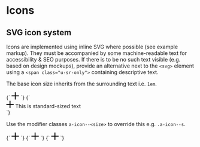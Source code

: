 
<Meta title="Atoms/Icon" />

# Icons

## SVG icon system

Icons are implemented using inline SVG where possible (see example markup). They must be accompanied by some machine-readable text for accessibility & SEO purposes. If there is to be no such text visible (e.g. based on design mockups), provide an alternative next to the `<svg>` element using a `<span class="u-sr-only">` containing descriptive text.

The base icon size inherits from the surrounding text i.e. `1em`.

<Canvas isColumn>
  <Story name="Icon">
    {`
      <svg class="a-icon" viewBox="0 0 100 100" width="20" height="20" xmlns="http://www.w3.org/2000/svg">
        <path d="m55.94 1.03v43h43v12h-43v43h-12v-43h-43v-12h43v-43z" fill-rule="evenodd"/>
      </svg>
    `}
  </Story>
  <Story name="Icon with adjacent text">
    {`
      <div class="u-flex u-items-center">
        <svg class="a-icon u-margin-m--right" viewBox="0 0 100 100" width="20" height="20" xmlns="http://www.w3.org/2000/svg">
          <path d="m55.94 1.03v43h43v12h-43v43h-12v-43h-43v-12h43v-43z" fill-rule="evenodd"/>
        </svg>
        <span>This is standard-sized text</span>
      </div>
    `}
  </Story>
</Canvas>

Use the modifier classes `a-icon--<size>` to override this e.g. `.a-icon--s`.

<Canvas>
  <Story name="Small icon">
    {`
      <svg class="a-icon a-icon--s" viewBox="0 0 100 100" width="20" height="20" xmlns="http://www.w3.org/2000/svg">
        <path d="m55.94 1.03v43h43v12h-43v43h-12v-43h-43v-12h43v-43z" fill-rule="evenodd"/>
      </svg>
    `}
  </Story>
  <Story name="Medium icon">
    {`
      <svg class="a-icon a-icon--m" viewBox="0 0 100 100" width="20" height="20" xmlns="http://www.w3.org/2000/svg">
        <path d="m55.94 1.03v43h43v12h-43v43h-12v-43h-43v-12h43v-43z" fill-rule="evenodd"/>
      </svg>
    `}
  </Story>
  <Story name="Large icon">
    {`
      <svg class="a-icon a-icon--l" viewBox="0 0 100 100" width="20" height="20" xmlns="http://www.w3.org/2000/svg">
        <path d="m55.94 1.03v43h43v12h-43v43h-12v-43h-43v-12h43v-43z" fill-rule="evenodd"/>
      </svg>
    `}
  </Story>
</Canvas>
